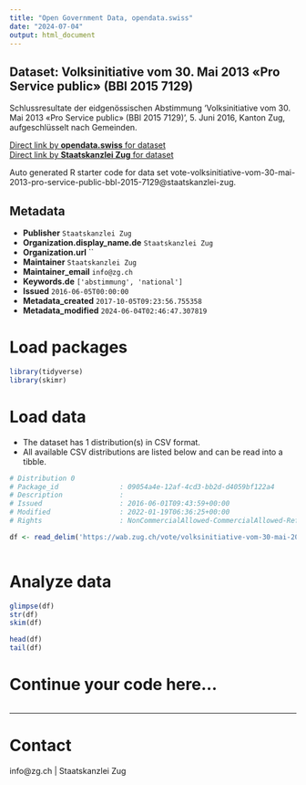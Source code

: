 ```yaml
---
title: "Open Government Data, opendata.swiss"
date: "2024-07-04"
output: html_document
---
```


## Dataset: Volksinitiative vom 30. Mai 2013 «Pro Service public» (BBl 2015 7129)

Schlussresultate der eidgenössischen Abstimmung 'Volksinitiative vom 30. Mai 2013 «Pro Service public» (BBl 2015 7129)', 5. Juni 2016, Kanton Zug, aufgeschlüsselt nach Gemeinden.

[Direct link by **opendata.swiss** for dataset](https://opendata.swiss/de/dataset/volksinitiative-vom-30-mai-2013-pro-service-public-bbl-2015-7129)<br>
[Direct link by **Staatskanzlei Zug** for dataset](https://wab.zug.ch/vote/volksinitiative-vom-30-mai-2013-pro-service-public-bbl-2015-7129/data)

Auto generated R starter code for data set vote-volksinitiative-vom-30-mai-2013-pro-service-public-bbl-2015-7129@staatskanzlei-zug.

## Metadata

- **Publisher** `Staatskanzlei Zug`
- **Organization.display_name.de** `Staatskanzlei Zug`
- **Organization.url** ``
- **Maintainer** `Staatskanzlei Zug`
- **Maintainer_email** `info@zg.ch`
- **Keywords.de** `['abstimmung', 'national']`
- **Issued** `2016-06-05T00:00:00`
- **Metadata_created** `2017-10-05T09:23:56.755358`
- **Metadata_modified** `2024-06-04T02:46:47.307819`


# Load packages

```r

library(tidyverse)
library(skimr)

```

# Load data

-   The dataset has 1 distribution(s) in CSV format.
-   All available CSV distributions are listed below and can be read into a tibble.

```r

# Distribution 0
# Package_id               : 09054a4e-12af-4cd3-bb2d-d4059bf122a4
# Description              : 
# Issued                   : 2016-06-01T09:43:59+00:00
# Modified                 : 2022-01-19T06:36:25+00:00
# Rights                   : NonCommercialAllowed-CommercialAllowed-ReferenceRequired

df <- read_delim('https://wab.zug.ch/vote/volksinitiative-vom-30-mai-2013-pro-service-public-bbl-2015-7129/data-csv')



```

# Analyze data

```r

glimpse(df)
str(df)
skim(df)

head(df)
tail(df)

```

# Continue your code here...

```r

```

------------------------------------------------------------------------

# Contact

info@zg.ch | Staatskanzlei Zug
